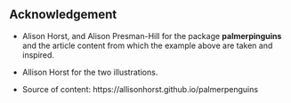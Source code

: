 ## Acknowledgement

* Alison Horst, and Alison Presman-Hill for the package **palmerpinguins** and the article content from which the example above are taken and inspired. 

* Allison Horst for the two illustrations. 

* Source of content: https://allisonhorst.github.io/palmerpenguins
